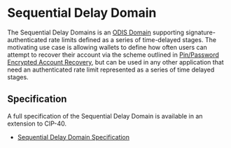 # Sequential Delay Domain

The Sequential Delay Domains is an [ODIS Domain](/protocol/architecture/odis/domains/introduction.mdx) supporting signature-authenticated rate limits defined as a series of time-delayed stages. The motivating use case is allowing wallets to define how often users can attempt to recover their account via the scheme outlined in [Pin/Password Encrypted Account Recovery](https://docs.celo.org/protocol/identity/encrypted-cloud-backup), but can be used in any other application that need an authenticated rate limit represented as a series of time delayed stages.

## Specification

A full specification of the Sequential Delay Domain is available in an extension to CIP-40.

- [Sequential Delay Domain Specification](https://github.com/celo-org/celo-proposals/blob/master/CIPs/CIP-0040/sequentialDelayDomain.md)
